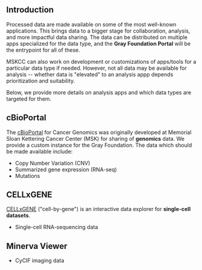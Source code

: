 ## Introduction

Processed data are made available on some of the most well-known applications.
This brings data to a bigger stage for collaboration, analysis, and more impactful data sharing. 
The data can be distributed on multiple apps specialized for the data type, and the **Gray Foundation Portal** will be the entrypoint for all of these. 

MSKCC can also work on development or customizations of apps/tools for a particular data type if needed. 
However, not all data may be available for analysis -- whether data is "elevated" to an analysis appp depends prioritization and suitability. 

Below, we provide more details on analysis apps and which data types are targeted for them. 

## cBioPortal

The [cBioPortal](https://docs.cbioportal.org/) for Cancer Genomics was originally developed at Memorial Sloan Kettering Cancer Center (MSK) for sharing of **genomics** data. 
We provide a custom instance for the Gray Foundation. The data which should be made available include: 

- Copy Number Variation (CNV)
- Summarized gene expression (RNA-seq)
- Mutations

## CELLxGENE 

[CELLxGENE](https://github.com/chanzuckerberg/cellxgene) ("cell-by-gene") is an interactive data explorer for **single-cell datasets**.

- Single-cell RNA-sequencing data

## Minerva Viewer

- CyCIF imaging data

